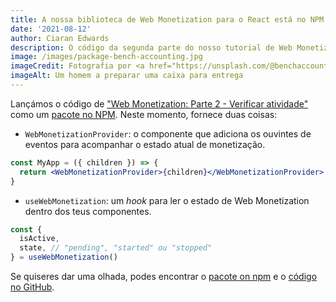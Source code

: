 ```yaml
---
title: A nossa biblioteca de Web Monetization para o React está no NPM
date: '2021-08-12'
author: Ciaran Edwards
description: O código da segunda parte do nosso tutorial de Web Monetization num pacotinho.
image: /images/package-bench-accounting.jpg
imageCredit: Fotografia por <a href="https://unsplash.com/@benchaccounting?utm_source=unsplash&utm_medium=referral&utm_content=creditCopyText">Bench Accounting</a> via <a href="https://unsplash.com/s/photos/package?utm_source=unsplash&utm_medium=referral&utm_content=creditCopyText">Unsplash</a>
imageAlt: Um homem a preparar uma caixa para entrega
---
```


Lançámos o código de ["Web Monetization: Parte 2 - Verificar atividade"](/blog/web-monetization-part-two-checking-its-active) como um [pacote no NPM](https://www.npmjs.com/package/@interruptor/react-monetization). Neste momento, fornece duas coisas:

- `WebMonetizationProvider`: o componente que adiciona os ouvintes de eventos para acompanhar o estado atual de monetização.

```jsx
const MyApp = ({ children }) => {
  return <WebMonetizationProvider>{children}</WebMonetizationProvider>
}
```

- `useWebMonetization`: um _hook_ para ler o estado de Web Monetization dentro dos teus componentes.

```jsx
const {
  isActive,
  state, // "pending", "started" ou "stopped"
} = useWebMonetization()
```

Se quiseres dar uma olhada, podes encontrar o [pacote on npm](https://www.npmjs.com/package/@interruptor/react-monetization) e o [código no GitHub](https://github.com/InterruptorPt/react-monetization).

